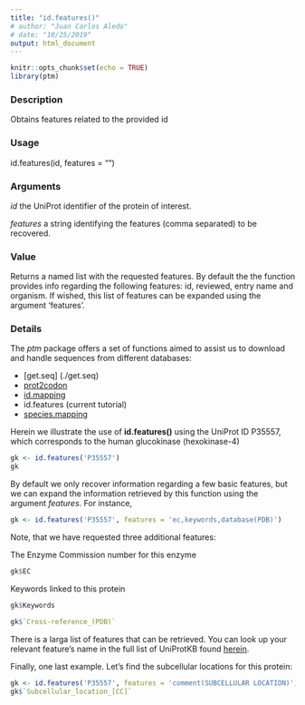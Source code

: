 ```yaml
---
title: "id.features()"
# author: "Juan Carlos Aledo"
# date: "10/25/2019"
output: html_document
---
```


```r
knitr::opts_chunk$set(echo = TRUE)
library(ptm)
```

### Description
Obtains features related to the provided id

### Usage
id.features(id, features = "")

### Arguments
_id_	the UniProt identifier of the protein of interest.

_features_	a string identifying the features (comma separated) to be recovered.

### Value 
Returns a named list with the requested features. By default the the function provides info regarding the following features: id, reviewed, entry name and organism. If wished, this list of features can be expanded using the argument 'features'.

### Details

The _ptm_ package offers a set of functions aimed to assist us to download and handle sequences from different databases: 

* [get.seq] (./get.seq)
* [prot2codon](./prot2codon)
* [id.mapping](./id.mapping)
* id.features (current tutorial)
* [species.mapping](./species.mapping)

Herein we illustrate the use of **id.features()** using the UniProt ID P35557, which corresponds to the human glucokinase (hexokinase-4)

```r
gk <- id.features('P35557')
gk
```
By default we only recover information regarding a few basic features, but we can expand the information retrieved by this function using the argument _features_. For instance,

```r
gk <- id.features('P35557', features = 'ec,keywords,database(PDB)')
```

Note, that we have requested three additional features:

The Enzyme Commission number for this enzyme
```r
gk$EC
```

Keywords linked to this protein
```r
gk$Keywords
```

```r
gk$`Cross-reference_(PDB)`
```
There is a larga list of features that can be retrieved. You can look up your relevant feature's name in the full list of UniProtKB found [herein](https://www.uniprot.org/help/uniprotkb_column_names).

Finally, one last example. Let's find the subcellular locations for this protein:

```r
gk <- id.features('P35557', features = 'comment(SUBCELLULAR LOCATION)')
gk$`Subcellular_location_[CC]`
```

